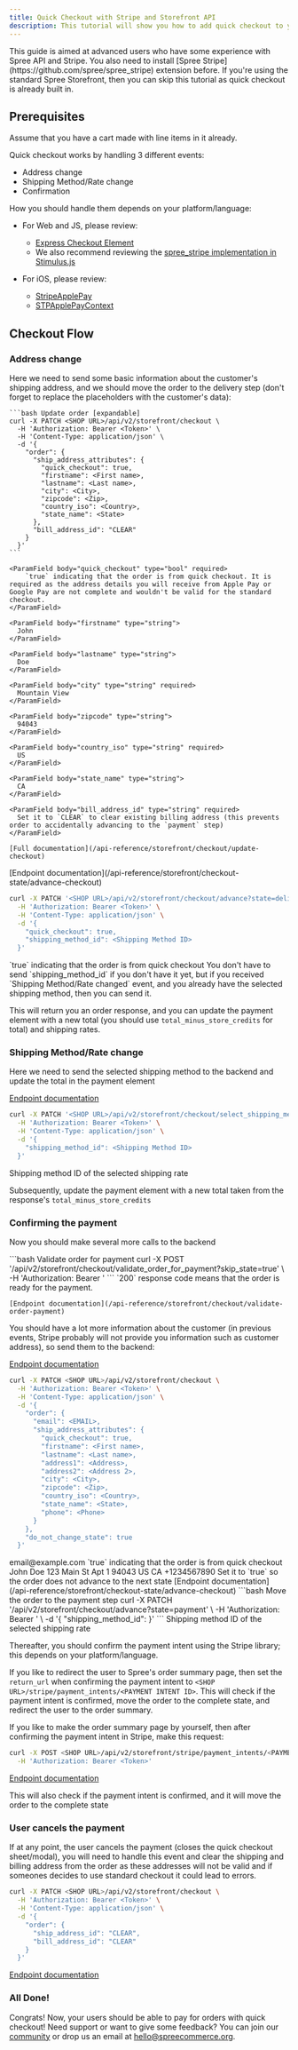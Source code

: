 ```yaml
---
title: Quick Checkout with Stripe and Storefront API
description: This tutorial will show you how to add quick checkout to your headless/composable storefront using Stripe and Spree APIs.
---
```


<Warning>
This guide is aimed at advanced users who have some experience with Spree API and Stripe.
You also need to install [Spree Stripe](https://github.com/spree/spree_stripe) extension before.
</Warning>

<Info>
If you're using the standard Spree Storefront, then you can skip this tutorial as quick checkout is already built in.
</Info>

## Prerequisites

Assume that you have a cart made with line items in it already.

Quick checkout works by handling 3 different events:
- Address change
- Shipping Method/Rate change
- Confirmation

How you should handle them depends on your platform/language:

- For Web and JS, please review:
  - [Express Checkout Element](https://docs.stripe.com/elements/express-checkout-element)
  - We also recommend reviewing the [spree_stripe implementation in Stimulus.js](https://github.com/spree/spree_stripe/blob/main/app/javascript/spree_stripe/controllers/stripe_button_controller.js)

- For iOS, please review:
  - [StripeApplePay](https://docs.stripe.com/apple-pay)
  - [STPApplePayContext](https://stripe.dev/stripe-ios/stripeapplepay/documentation/stripeapplepay/stpapplepaycontext#instance-methods)

## Checkout Flow

### Address change

Here we need to send some basic information about the customer's shipping address, and we should move the order to the delivery step (don't forget to replace the placeholders with the customer's data):

<AccordionGroup>
  <Accordion title="Update the checkout">

    ```bash Update order [expandable]
    curl -X PATCH <SHOP URL>/api/v2/storefront/checkout \
      -H 'Authorization: Bearer <Token>' \
      -H 'Content-Type: application/json' \
      -d '{
        "order": {
          "ship_address_attributes": {
            "quick_checkout": true,
            "firstname": <First name>,
            "lastname": <Last name>,
            "city": <City>,
            "zipcode": <Zip>,
            "country_iso": <Country>,
            "state_name": <State>
          },
          "bill_address_id": "CLEAR"
        }
      }'
    ```

    <ParamField body="quick_checkout" type="bool" required>
        `true` indicating that the order is from quick checkout. It is required as the address details you will receive from Apple Pay or Google Pay are not complete and wouldn't be valid for the standard checkout.
    </ParamField>

    <ParamField body="firstname" type="string">
      John
    </ParamField>

    <ParamField body="lastname" type="string">
      Doe
    </ParamField>

    <ParamField body="city" type="string" required>
      Mountain View
    </ParamField>

    <ParamField body="zipcode" type="string">
      94043
    </ParamField>

    <ParamField body="country_iso" type="string" required>
      US
    </ParamField>

    <ParamField body="state_name" type="string">
      CA
    </ParamField>

    <ParamField body="bill_address_id" type="string" required>
      Set it to `CLEAR` to clear existing billing address (this prevents order to accidentally advancing to the `payment` step)
    </ParamField>

    [Full documentation](/api-reference/storefront/checkout/update-checkout)
  </Accordion>
<Accordion title="Move the order to the delivery step">
[Endpoint documentation](/api-reference/storefront/checkout-state/advance-checkout)

```bash Advance order to the delivery step
curl -X PATCH '<SHOP URL>/api/v2/storefront/checkout/advance?state=delivery&include=shipments.shipping_rates' \
  -H 'Authorization: Bearer <Token>' \
  -H 'Content-Type: application/json' \
  -d '{
    "quick_checkout": true,
    "shipping_method_id": <Shipping Method ID>
  }'
```

<ParamField body="quick_checkout" type="bool" required>
  `true` indicating that the order is from quick checkout
</ParamField>

<ParamField body="shipping_method_id" type="string">
  You don't have to send `shipping_method_id` if you don't have it yet, but if you received `Shipping Method/Rate changed` event, and you already have the selected shipping method, then you can send it.
</ParamField>

This will return you an order response, and you can update the payment element with a new total (you should use `total_minus_store_credits` for total) and shipping rates.
</Accordion>

</AccordionGroup>


### Shipping Method/Rate change

Here we need to send the selected shipping method to the backend and update the total in the payment element

[Endpoint documentation](/api-reference/storefront/checkout-shipments/selects-shipping-method-for-shipments)

```bash Select shipping method
curl -X PATCH '<SHOP URL>/api/v2/storefront/checkout/select_shipping_method' \
  -H 'Authorization: Bearer <Token>' \
  -H 'Content-Type: application/json' \
  -d '{
    "shipping_method_id": <Shipping Method ID>
  }'
```

<ParamField body="shipping_method_id" type="string" required>
  Shipping method ID of the selected shipping rate
</ParamField>

Subsequently, update the payment element with a new total taken from the response's `total_minus_store_credits`

### Confirming the payment

Now you should make several more calls to the backend

<AccordionGroup>
  <Accordion title="Confirm that the order is ready for the payment">
    ```bash Validate order for payment
    curl -X POST '<SHOP URL>/api/v2/storefront/checkout/validate_order_for_payment?skip_state=true' \
      -H 'Authorization: Bearer <Token>'
    ```
    <Info>
      `200` response code means that the order is ready for the payment.
    </Info>

    [Endpoint documentation](/api-reference/storefront/checkout/validate-order-payment)

  </Accordion>
  <Accordion title="Update the address with more data">

  You should have a lot more information about the customer (in previous events, Stripe probably will not provide you information such as customer address), so send them to the backend:

  [Endpoint documentation](/api-reference/storefront/checkout/update-checkout)

  ```bash Update the order [expandable]
  curl -X PATCH <SHOP URL>/api/v2/storefront/checkout \
    -H 'Authorization: Bearer <Token>' \
    -H 'Content-Type: application/json' \
    -d '{
      "order": {
        "email": <EMAIL>,
        "ship_address_attributes": {
          "quick_checkout": true,
          "firstname": <First name>,
          "lastname": <Last name>,
          "address1": <Address>,
          "address2": <Address 2>,
          "city": <City>,
          "zipcode": <Zip>,
          "country_iso": <Country>,
          "state_name": <State>,
          "phone": <Phone>
        }
      },
      "do_not_change_state": true
    }'
  ```
  <ParamField body="email" type="string" required>
      email@example.com
  </ParamField>

  <ParamField body="quick_checkout" type="bool" required>
      `true` indicating that the order is from quick checkout
  </ParamField>

  <ParamField body="firstname" type="string">
    John
  </ParamField>

  <ParamField body="lastname" type="string">
    Doe
  </ParamField>

  <ParamField body="address1" type="string">
    123 Main St
  </ParamField>

  <ParamField body="address2" type="string">
    Apt 1
  </ParamField>

  <ParamField body="zipcode" type="string">
    94043
  </ParamField>

  <ParamField body="country_iso" type="string" required>
    US
  </ParamField>

  <ParamField body="state_name" type="string" required>
    CA
  </ParamField>

  <ParamField body="phone" type="string">
    +1234567890
  </ParamField>

  <ParamField body="do_not_change_state" type="bool" required>
    Set it to `true` so the order does not advance to the next state
  </ParamField>
  </Accordion>


  <Accordion title="Move the order to the payment step">
  [Endpoint documentation](/api-reference/storefront/checkout-state/advance-checkout)
  ```bash Move the order to the payment step
  curl -X PATCH '<SHOP URL>/api/v2/storefront/checkout/advance?state=payment' \
    -H 'Authorization: Bearer <Token>' \
    -d '{
      "shipping_method_id": <Shipping Method ID>
    }'
  ```
  <ParamField body="shipping_method_id" type="string" required>
    Shipping method ID of the selected shipping rate
  </ParamField>
  </Accordion>
</AccordionGroup>

Thereafter, you should confirm the payment intent using the Stripe library; this depends on your platform/language.

If you like to redirect the user to Spree's order summary page, then set the `return_url` when confirming the payment intent to `<SHOP URL>/stripe/payment_intents/<PAYMENT INTENT ID>`. This will check if the payment intent is confirmed, move the order to the complete state, and redirect the user to the order summary.

If you like to make the order summary page by yourself, then after confirming the payment intent in Stripe, make this request:


```bash Confirm payment intent
curl -X POST <SHOP URL>/api/v2/storefront/stripe/payment_intents/<PAYMENT INTENT ID>/confirm \
  -H 'Authorization: Bearer <Token>'
```

[Endpoint documentation](/api-reference/storefront/stripe/mark-the-payment-intent-as-confirmed-and-move-the-order-to-the-complete-state)

This will also check if the payment intent is confirmed, and it will move the order to the complete state

### User cancels the payment

If at any point, the user cancels the payment (closes the quick checkout sheet/modal), you will need to handle this event and clear the shipping and billing address from the order as these addresses will not be valid and if someones decides to use standard checkout it could lead to errors.

```bash Reset order addresses
curl -X PATCH <SHOP URL>/api/v2/storefront/checkout \
  -H 'Authorization: Bearer <Token>' \
  -H 'Content-Type: application/json' \
  -d '{
    "order": {
      "ship_address_id": "CLEAR",
      "bill_address_id": "CLEAR"
    }
  }'
```

[Endpoint documentation](/api-reference/storefront/checkout/update-checkout)

### All Done!

Congrats! Now, your users should be able to pay for orders with quick checkout! Need support or want to give some feedback? You can join our [community](https://slack.spreecommerce.org/) or drop us an email at [hello@spreecommerce.org](mailto:hello@spreecommerce.org).
